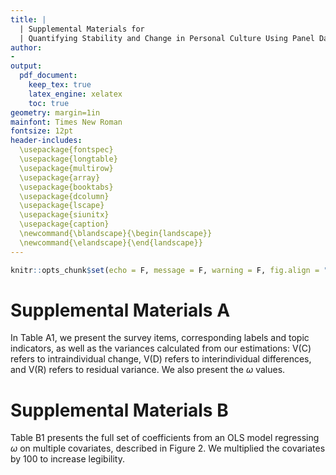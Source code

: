 ```yaml
---
title: |
  | Supplemental Materials for
  | Quantifying Stability and Change in Personal Culture Using Panel Data
author: 
- 
output:
  pdf_document:
    keep_tex: true
    latex_engine: xelatex
    toc: true
geometry: margin=1in 
mainfont: Times New Roman
fontsize: 12pt
header-includes:
  \usepackage{fontspec}
  \usepackage{longtable}
  \usepackage{multirow}
  \usepackage{array}
  \usepackage{booktabs}
  \usepackage{dcolumn}
  \usepackage{lscape}
  \usepackage{siunitx}
  \usepackage{caption}
  \newcommand{\blandscape}{\begin{landscape}}
  \newcommand{\elandscape}{\end{landscape}}
---
```


```r
knitr::opts_chunk$set(echo = F, message = F, warning = F, fig.align = "center")
```

\newpage
\blandscape

# Supplemental Materials A

In Table A1, we present the survey items, corresponding labels and topic indicators, as well as the variances calculated from our estimations: V(C) refers to intraindividual change, V(D) refers to interindividual differences, and V(R) refers to residual variance. We also present the $\omega$ values.

```{=latex}
\begin{scriptsize}
\begin{longtable}{|p{1.75in}|p{0.3in}|p{0.3in}|p{0.3in}|p{0.3in}|p{2.5in}|p{2.5in}}
\caption*{Table A1: The Descriptives of Variables Used}
\\
\toprule
\multicolumn{1}{l}{} & \emph{\textbf{ω}} & \textbf{V(C)} & \textbf{V(D)} & \textbf{V(R)} & \textbf{Label} & \textbf{Topic} \\ 
\midrule
\multicolumn{7}{l}{\textbf{BHPS}} \\ 
\midrule
cohadv & 0.09 & 0.05 & 0.53 & 0.42 & Advantages In Living As Couple & Gender \& Family \\ 
cohdis & 0.00 & 0.00 & 0.57 & 0.43 & Disadvantages In Living As Couple & Gender \& Family \\ 
crwora & 0.06 & 0.04 & 0.60 & 0.37 & Worry About Being Affected By Crime & Social Life, Social Cohesion \& Trust \\ 
crworb & 0.10 & 0.07 & 0.61 & 0.32 & Extent Of Concern About Crime & Social Life, Social Cohesion \& Trust \\ 
dfwld & 0.03 & 0.02 & 0.54 & 0.44 & Different World In Future For Young & Gender \& Family \\ 
lfimpa & 0.13 & 0.08 & 0.59 & 0.32 & Importance Of: Health & Health \& Morale \\ 
lfimpb & 0.19 & 0.16 & 0.67 & 0.16 & Importance Of: Money & Health \& Morale \\ 
lfimpc & 0.10 & 0.09 & 0.79 & 0.13 & Importance Of: Having Children & Health \& Morale \\ 
lfimpd & 0.20 & 0.15 & 0.60 & 0.25 & Importance Of: Having A Good Job & Health \& Morale \\ 
lfimpe & 0.16 & 0.12 & 0.63 & 0.25 & Importance Of: Being Independent & Health \& Morale \\ 
lfimpf & 0.19 & 0.17 & 0.70 & 0.13 & Importance Of: Owning Own Home & Health \& Morale \\ 
lfimpg & 0.14 & 0.11 & 0.69 & 0.19 & Importance Of: Good Partnership & Health \& Morale \\ 
lfimph & 0.20 & 0.16 & 0.66 & 0.17 & Importance Of: Good Friends & Health \& Morale \\ 
opchd1\_1 & 0.02 & 0.01 & 0.48 & 0.51 & Quality Best Prep. Child: Well Liked & Gender \& Family \\ 
opchd1\_2 & 0.02 & 0.01 & 0.61 & 0.38 & Quality Best Prep. Child: Think For Self & Gender \& Family \\ 
opchd1\_3 & 0.14 & 0.09 & 0.53 & 0.38 & Quality Best Prep. Child: Work Hard & Gender \& Family \\ 
opchd1\_4 & 0.00 & 0.00 & 0.54 & 0.46 & Quality Best Prep. Child: Help Others & Gender \& Family \\ 
opchd1\_5 & 0.01 & 0.00 & 0.58 & 0.41 & Quality Best Prep. Child: Obey Parents & Gender \& Family \\ 
opcls1 & 0.16 & 0.11 & 0.55 & 0.34 & Sees Self As Belonging To Social Class & Subjective Ses \\ 
opcls2 & 0.10 & 0.08 & 0.73 & 0.19 & Subjective Social Class Membership & Subjective Ses \\ 
opcls3 & 0.16 & 0.10 & 0.52 & 0.38 & Social Class Affects Opportunities & Subjective Ses \\ 
opeur1 & 0.13 & 0.11 & 0.70 & 0.19 & Opinion: Uk Membership Of Eu & Politics, Government \& Economy \\ 
opeur2 & 0.13 & 0.10 & 0.71 & 0.19 & Uk Benefited From Being In Eu & Politics, Government \& Economy \\ 
opeur3 & 0.05 & 0.03 & 0.65 & 0.32 & Uk Long Term Policy Re. Eu Should Be & Politics, Government \& Economy \\ 
opfama & 0.10 & 0.07 & 0.63 & 0.30 & Pre-School Child Suffers If Mother Works & Gender \& Family \\ 
opfamb & 0.09 & 0.07 & 0.64 & 0.29 & Family Suffers If Mother Works Full-Time & Gender \& Family \\ 
opfamc & 0.14 & 0.07 & 0.46 & 0.47 & Woman And Family Happier If She Works & Gender \& Family \\ 
opfamd & 0.12 & 0.07 & 0.54 & 0.39 & Husband And Wife Should Both Contribute & Gender \& Family \\ 
opfame & 0.12 & 0.07 & 0.53 & 0.40 & Full Time Job Makes Woman Independent & Gender \& Family \\ 
opfamf & 0.07 & 0.05 & 0.68 & 0.27 & Husband Should Earn, Wife Stay At Home & Gender \& Family \\ 
opfamg & 0.12 & 0.07 & 0.52 & 0.42 & Children Need Father As Much As Mother & Gender \& Family \\ 
opfamh & 0.11 & 0.07 & 0.59 & 0.34 & Employers Should Help With Childcare & Gender \& Family \\ 
opfami & 0.07 & 0.05 & 0.66 & 0.29 & Single Parents Are As Good As Couples & Gender \& Family \\ 
opfamj & 0.15 & 0.13 & 0.75 & 0.12 & Cohabiting Is Always Wrong & Gender \& Family \\ 
opfamk & 0.11 & 0.06 & 0.52 & 0.42 & Adult Children Should Care For Parents & Gender \& Family \\ 
opfaml & 0.11 & 0.07 & 0.56 & 0.37 & Divorce Better Than Unhappy Marriage & Gender \& Family \\ 
opfamm & 0.12 & 0.11 & 0.77 & 0.13 & The Man Should Be Head Of Household & Gender \& Family \\ 
opfamn & 0.08 & 0.07 & 0.82 & 0.11 & Bible Gods Word And True & Religion \& Spirituality \\ 
opfamo & 0.07 & 0.06 & 0.76 & 0.19 & Co-Habiting Is Alright & Gender \& Family \\ 
opfamp & 0.11 & 0.08 & 0.64 & 0.28 & Parents Ought Stay Together For Children & Gender \& Family \\ 
opfamq & 0.11 & 0.07 & 0.61 & 0.32 & Marital Status Is Irrelevant To Children & Gender \& Family \\ 
opfamr & 0.05 & 0.04 & 0.76 & 0.19 & Homosexual Relationships Are Wrong & Gender \& Family \\ 
ophla & 0.15 & 0.09 & 0.54 & 0.37 & All Health Care Should Be Free & Politics, Government \& Economy \\ 
ophlb & 0.12 & 0.08 & 0.59 & 0.34 & Compulsory Private Insurance If Can Pay & Politics, Government \& Economy \\ 
ophlc & 0.17 & 0.11 & 0.52 & 0.38 & Unfair That Wealth Buys Medical Priority & Politics, Government \& Economy \\ 
opiss1 & 0.07 & 0.05 & 0.68 & 0.28 & Rising Prices Are A Cause For Concern & Politics, Government \& Economy \\ 
opiss2 & 0.05 & 0.03 & 0.71 & 0.26 & Ozone Layer Is A Cause For Concern & Environment \& Climate \\ 
opiss3 & 0.10 & 0.07 & 0.62 & 0.31 & Unemployment Is A Cause For Concern & Politics, Government \& Economy \\ 
opiss4 & 0.01 & 0.00 & 0.71 & 0.29 & Threat To Nature Is A Cause For Concern & Environment \& Climate \\ 
opiss5 & 0.08 & 0.06 & 0.70 & 0.24 & Moral Standards Are A Cause For Concern & Gender \& Family \\ 
opnata & 0.18 & 0.13 & 0.56 & 0.31 & Britain Has Much To Learn & Politics, Government \& Economy \\ 
opnatb & 0.14 & 0.11 & 0.63 & 0.26 & British Citizenship Best & Politics, Government \& Economy \\ 
opnatc & 0.15 & 0.10 & 0.55 & 0.36 & Some Shameful Things About Britain & Politics, Government \& Economy \\ 
opnatd & 0.24 & 0.17 & 0.52 & 0.32 & People Too Ready To Criticise Britain & Politics, Government \& Economy \\ 
opnate & 0.17 & 0.12 & 0.60 & 0.28 & Britain Should Stay Single State & Politics, Government \& Economy \\ 
opnatf & 0.12 & 0.08 & 0.62 & 0.30 & Co-Operation Better Than Independence & Politics, Government \& Economy \\ 
opngbha & 0.17 & 0.13 & 0.65 & 0.22 & Belong To Neighbourhood & Social Life, Social Cohesion \& Trust \\ 
opngbhb & 0.20 & 0.16 & 0.66 & 0.18 & Local Friends Mean A Lot & Social Life, Social Cohesion \& Trust \\ 
opngbhc & 0.15 & 0.11 & 0.63 & 0.26 & Advice Obtainable Locally & Social Life, Social Cohesion \& Trust \\ 
opngbhd & 0.21 & 0.16 & 0.63 & 0.21 & Can Borrow Things From Neighbours & Social Life, Social Cohesion \& Trust \\ 
opngbhe & 0.20 & 0.15 & 0.59 & 0.26 & Willing To Improve Neighbourhood & Social Life, Social Cohesion \& Trust \\ 
opngbhf & 0.10 & 0.07 & 0.59 & 0.34 & Plan To Stay In Neighbourhood & Social Life, Social Cohesion \& Trust \\ 
opngbhg & 0.18 & 0.14 & 0.66 & 0.20 & Am Similar To Others In Neighbourhood & Social Life, Social Cohesion \& Trust \\ 
opngbhh & 0.19 & 0.15 & 0.65 & 0.20 & Talk Regularly To Neighbours & Social Life, Social Cohesion \& Trust \\ 
oppola & 0.19 & 0.11 & 0.48 & 0.41 & Government Reflects People's Wishes & Politics, Government \& Economy \\ 
oppolb & 0.17 & 0.09 & 0.47 & 0.44 & People Can't Influence Govt. Policy & Politics, Government \& Economy \\ 
oppolc & 0.06 & 0.04 & 0.60 & 0.36 & Should Be Max. Limit On Income & Politics, Government \& Economy \\ 
oppold & 0.18 & 0.10 & 0.47 & 0.43 & Govt. Puts Nation's Interests First & Politics, Government \& Economy \\ 
oprlg3 & 0.08 & 0.06 & 0.76 & 0.17 & Religion Makes Difference To Life & Religion \& Spirituality \\ 
opsoca & 0.13 & 0.08 & 0.54 & 0.38 & Ordinary People Share Nations Wealth & Politics, Government \& Economy \\ 
opsocb & 0.11 & 0.07 & 0.58 & 0.34 & One Law For Rich And One For Poor & Politics, Government \& Economy \\ 
opsocc & 0.09 & 0.06 & 0.58 & 0.36 & Private Enterprise Solves Economic Probs & Politics, Government \& Economy \\ 
opsocd & 0.12 & 0.07 & 0.53 & 0.40 & Public Services Ought To Be State Owned & Politics, Government \& Economy \\ 
opsoce & 0.10 & 0.07 & 0.64 & 0.29 & Govt. Has Obligation To Provide Jobs & Politics, Government \& Economy \\ 
opsocf & 0.09 & 0.06 & 0.65 & 0.28 & Strong Trade Unions Protect Employees & Politics, Government \& Economy \\ 
trust & 0.12 & 0.08 & 0.61 & 0.31 & Trustworthiness Of Others & Social Life, Social Cohesion \& Trust \\ 
vote1 & 0.10 & 0.06 & 0.54 & 0.40 & Supports A Particular Political Party & Politics, Government \& Economy \\ 
vote2 & 0.14 & 0.07 & 0.44 & 0.50 & Closer To One Political Party Than Other & Politics, Government \& Economy \\ 
vote4\_1 & 0.05 & 0.04 & 0.88 & 0.08 & Party Affinity: Conservative & Politics, Government \& Economy \\ 
vote4\_2 & 0.05 & 0.04 & 0.85 & 0.11 & Party Affinity: Labour & Politics, Government \& Economy \\ 
vote4\_3 & 0.08 & 0.07 & 0.72 & 0.21 & Party Affinity: Liberal Democrat/Lib/Sdp & Politics, Government \& Economy \\ 
vote5 & 0.10 & 0.06 & 0.54 & 0.41 & Strength Of Support For Stated Party & Politics, Government \& Economy \\ 
vote6 & 0.06 & 0.04 & 0.70 & 0.25 & Level Of Interest In Politics & Politics, Government \& Economy \\ 
\midrule
\multicolumn{7}{l}{\textbf{GSS}} \\ 
\midrule
abany & 0.03 & 0.02 & 0.76 & 0.22 & Abortion: Any Reason & Gender \& Family \\ 
abdefect & 0.10 & 0.08 & 0.75 & 0.17 & Abortion: Birth Defect & Gender \& Family \\ 
abhlth & 0.14 & 0.12 & 0.72 & 0.16 & Abortion: Mother's Health & Gender \& Family \\ 
abnomore & 0.10 & 0.08 & 0.76 & 0.16 & Abortion: Birth Control & Gender \& Family \\ 
abpoor & 0.09 & 0.08 & 0.77 & 0.15 & Abortion: Too Poor & Gender \& Family \\ 
abrape & 0.12 & 0.11 & 0.77 & 0.13 & Abortion: Rape & Gender \& Family \\ 
abscale6 & 0.08 & 0.07 & 0.84 & 0.09 & Abortion Scale (6 Items) & Gender \& Family \\ 
abscale7 & 0.07 & 0.06 & 0.84 & 0.10 & Abortion Scale (7 Items) & Gender \& Family \\ 
absingle & 0.05 & 0.04 & 0.77 & 0.19 & Abortion: Unmarried & Gender \& Family \\ 
affrmact & 0.12 & 0.09 & 0.68 & 0.22 & Hiring Preferences & National Identity, Ethnicity \& Immigration \\ 
aged & 0.01 & 0.00 & 0.60 & 0.40 & Seniors Should Live With Family & Gender \& Family \\ 
athscale & 0.00 & 0.00 & 0.74 & 0.26 & Athiest: Scale & Politics, Government \& Economy \\ 
attend & 0.08 & 0.08 & 0.85 & 0.07 & Attend Religious Services & Religion \& Spirituality \\ 
bible & 0.10 & 0.09 & 0.80 & 0.12 & View Of Bible & Religion \& Spirituality \\ 
cappun & 0.12 & 0.11 & 0.76 & 0.13 & Death Penalty & Politics, Government \& Economy \\ 
chldidel & 0.15 & 0.12 & 0.71 & 0.17 & Ideal \# Of Children & Gender \& Family \\ 
class & 0.09 & 0.07 & 0.73 & 0.20 & Social Class & Subjective Ses \\ 
closeblk & 0.11 & 0.09 & 0.71 & 0.20 & Feel Close To Blacks & National Identity, Ethnicity \& Immigration \\ 
closewht & 0.04 & 0.03 & 0.61 & 0.36 & Feel Close To Whites & National Identity, Ethnicity \& Immigration \\ 
colath & 0.00 & 0.00 & 0.64 & 0.36 & Athiest: Teach At College & Politics, Government \& Economy \\ 
colcom & 0.09 & 0.06 & 0.63 & 0.31 & Red: Teach At College & Politics, Government \& Economy \\ 
colhomo & 0.00 & 0.00 & 0.67 & 0.32 & Gay: Teach At College & Politics, Government \& Economy \\ 
colmil & 0.03 & 0.02 & 0.61 & 0.37 & Militarist: Teach At College & Politics, Government \& Economy \\ 
colmslm & 0.00 & 0.00 & 0.70 & 0.30 & Islamist: Teach At College & Politics, Government \& Economy \\ 
colrac & 0.00 & 0.00 & 0.60 & 0.40 & Racist: Teach At College & Politics, Government \& Economy \\ 
comscale & 0.03 & 0.02 & 0.76 & 0.22 & Red: Scale & Politics, Government \& Economy \\ 
conarmy & 0.12 & 0.08 & 0.63 & 0.29 & Military & Social Life, Social Cohesion \& Trust \\ 
conbus & 0.11 & 0.07 & 0.60 & 0.33 & Major Companies & Social Life, Social Cohesion \& Trust \\ 
conclerg & 0.05 & 0.03 & 0.66 & 0.31 & Organized Religion & Social Life, Social Cohesion \& Trust \\ 
coneduc & 0.02 & 0.01 & 0.60 & 0.38 & Education & Social Life, Social Cohesion \& Trust \\ 
confed & 0.24 & 0.17 & 0.56 & 0.27 & Executive Branch & Social Life, Social Cohesion \& Trust \\ 
confinan & 0.10 & 0.06 & 0.56 & 0.38 & Banks \& Finance & Social Life, Social Cohesion \& Trust \\ 
conjudge & 0.09 & 0.06 & 0.63 & 0.31 & Supreme Court & Social Life, Social Cohesion \& Trust \\ 
conlabor & 0.14 & 0.10 & 0.62 & 0.28 & Organized Labor & Social Life, Social Cohesion \& Trust \\ 
conlegis & 0.02 & 0.01 & 0.61 & 0.37 & Congress & Social Life, Social Cohesion \& Trust \\ 
conmedia & 0.17 & 0.13 & 0.66 & 0.21 & Tv \& Press & Social Life, Social Cohesion \& Trust \\ 
conmedic & 0.13 & 0.09 & 0.59 & 0.32 & Medicine & Social Life, Social Cohesion \& Trust \\ 
conpress & 0.16 & 0.12 & 0.62 & 0.26 & Press & Social Life, Social Cohesion \& Trust \\ 
consci & 0.04 & 0.02 & 0.61 & 0.36 & Scientific Community & Social Life, Social Cohesion \& Trust \\ 
contv & 0.18 & 0.13 & 0.59 & 0.27 & Television & Social Life, Social Cohesion \& Trust \\ 
courts & 0.06 & 0.04 & 0.65 & 0.32 & Courts Deal With Criminals & Politics, Government \& Economy \\ 
discaff & 0.00 & 0.00 & 0.56 & 0.44 & Affirm. Action Hurt Whites & National Identity, Ethnicity \& Immigration \\ 
discaffm & 0.09 & 0.06 & 0.55 & 0.40 & Affirm. Action Hurt Men & Gender \& Family \\ 
discaffw & 0.03 & 0.02 & 0.56 & 0.42 & Affirm. Action Hurt Women & Gender \& Family \\ 
divlaw & 0.00 & 0.00 & 0.71 & 0.29 & Divorce Laws Too Lenient & Politics, Government \& Economy \\ 
eqwlth & 0.05 & 0.04 & 0.68 & 0.28 & Government Reduce Inequality & Politics, Government \& Economy \\ 
fair & 0.04 & 0.03 & 0.68 & 0.30 & People Try To Be Fair & Social Life, Social Cohesion \& Trust \\ 
fear & 0.06 & 0.04 & 0.66 & 0.30 & Afraid To Walk At Night & Politics, Government \& Economy \\ 
fechld & 0.13 & 0.10 & 0.65 & 0.25 & Working Moms Warm & Gender \& Family \\ 
fefam & 0.02 & 0.01 & 0.69 & 0.30 & Better For Man To Work & Gender \& Family \\ 
fehire & 0.00 & 0.00 & 0.62 & 0.38 & Hire \& Promote Women & Gender \& Family \\ 
fejobaff & 0.16 & 0.13 & 0.69 & 0.18 & Preferences For Hiring Women & Gender \& Family \\ 
fepol & 0.00 & 0.00 & 0.64 & 0.36 & Men Better For Politics & Gender \& Family \\ 
fepresch & 0.02 & 0.01 & 0.66 & 0.33 & Pre-Ks Suffer If Mom Works & Gender \& Family \\ 
finalter & 0.20 & 0.14 & 0.54 & 0.32 & Finances Better Or Worse & Subjective Ses \\ 
finrela & 0.10 & 0.08 & 0.70 & 0.22 & Relative Income & Subjective Ses \\ 
fund & 0.08 & 0.07 & 0.84 & 0.09 & Fundamentalist & Religion \& Spirituality \\ 
genderscale & 0.03 & 0.02 & 0.76 & 0.22 & Scale Of Gender Role Attitudes & Gender \& Family \\ 
getahead & 0.19 & 0.13 & 0.56 & 0.31 & Work To Get Ahead & Subjective Ses \\ 
god & 0.05 & 0.04 & 0.82 & 0.14 & Belief About God & Religion \& Spirituality \\ 
goodlife & 0.05 & 0.03 & 0.60 & 0.37 & Finances Will Improve & Subjective Ses \\ 
grass & 0.03 & 0.03 & 0.78 & 0.20 & Legalize Marijuana & Politics, Government \& Economy \\ 
gunlaw & 0.00 & 0.00 & 0.63 & 0.37 & Require Gun Permits & Politics, Government \& Economy \\ 
hapmar & 0.08 & 0.06 & 0.70 & 0.24 & Happiness: Marriage & Health \& Morale \\ 
happy & 0.19 & 0.15 & 0.62 & 0.23 & Happiness: General & Health \& Morale \\ 
health & 0.10 & 0.08 & 0.75 & 0.17 & Health: Self-Rated & Health \& Morale \\ 
helpblk & 0.04 & 0.03 & 0.70 & 0.27 & Government Help Blacks & Politics, Government \& Economy \\ 
helpful & 0.01 & 0.01 & 0.65 & 0.34 & People Try To Be Helpful & Social Life, Social Cohesion \& Trust \\ 
helpnot & 0.00 & 0.00 & 0.62 & 0.37 & Government Do More Or Less & Politics, Government \& Economy \\ 
helpoth & 0.10 & 0.07 & 0.59 & 0.34 & Child Should Help Others & Gender \& Family \\ 
helppoor & 0.01 & 0.01 & 0.65 & 0.35 & Government Help Poor & Politics, Government \& Economy \\ 
helpsick & 0.02 & 0.01 & 0.66 & 0.33 & Government Pay Medical & Politics, Government \& Economy \\ 
homoscale & 0.00 & 0.00 & 0.74 & 0.26 & Gay: Scale & Politics, Government \& Economy \\ 
homosex & 0.04 & 0.04 & 0.83 & 0.13 & Morality: Same-Sex Sex & Gender \& Family \\ 
intlblks & 0.23 & 0.14 & 0.48 & 0.37 & Blacks Intelligent Or Not & National Identity, Ethnicity \& Immigration \\ 
intlwhts & 0.01 & 0.01 & 0.49 & 0.50 & Whites Intelligent Or Not & National Identity, Ethnicity \& Immigration \\ 
jobfind & 0.16 & 0.12 & 0.65 & 0.23 & Find A Good Job & Subjective Ses \\ 
joblose & 0.01 & 0.00 & 0.56 & 0.44 & Likely To Lose Job & Subjective Ses \\ 
kidssol & 0.04 & 0.03 & 0.69 & 0.28 & Mobility Next Generation & Subjective Ses \\ 
letdie1 & 0.14 & 0.12 & 0.72 & 0.17 & Let Die: Incurable & Health \& Morale \\ 
letin1a & 0.02 & 0.01 & 0.70 & 0.29 & How Many Immigrants? & National Identity, Ethnicity \& Immigration \\ 
libath & 0.00 & 0.00 & 0.61 & 0.39 & Athiest: Library Book & Politics, Government \& Economy \\ 
libcom & 0.05 & 0.04 & 0.65 & 0.31 & Red: Library Book & Politics, Government \& Economy \\ 
libhomo & 0.00 & 0.00 & 0.65 & 0.35 & Gay: Library Book & Politics, Government \& Economy \\ 
libmil & 0.02 & 0.01 & 0.60 & 0.38 & Militarist: Library Book & Politics, Government \& Economy \\ 
libmslm & 0.00 & 0.00 & 0.68 & 0.32 & Islamist: Library Book & Politics, Government \& Economy \\ 
librac & 0.00 & 0.00 & 0.59 & 0.40 & Racist: Library Book & Politics, Government \& Economy \\ 
life & 0.04 & 0.03 & 0.67 & 0.30 & Life: Exciting Or Dull & Health \& Morale \\ 
liveblks & 0.20 & 0.14 & 0.58 & 0.27 & Neighborhood Half Black & National Identity, Ethnicity \& Immigration \\ 
livewhts & 0.13 & 0.07 & 0.49 & 0.44 & Neighborhood Half White & National Identity, Ethnicity \& Immigration \\ 
marblk & 0.06 & 0.04 & 0.69 & 0.27 & Relative Marry Black & National Identity, Ethnicity \& Immigration \\ 
marhomo & 0.05 & 0.04 & 0.82 & 0.14 & Gay Marriage & Gender \& Family \\ 
marwht & 0.00 & 0.00 & 0.55 & 0.45 & Relative Marry White & National Identity, Ethnicity \& Immigration \\ 
meovrwrk & 0.03 & 0.02 & 0.58 & 0.40 & Men Hurt Family When Overwork & Gender \& Family \\ 
milscale & 0.03 & 0.02 & 0.69 & 0.29 & Militarist: Scale & Politics, Government \& Economy \\ 
misanthropy & 0.07 & 0.06 & 0.77 & 0.17 & Misanthropy Scale & Social Life, Social Cohesion \& Trust \\ 
mslmscale & 0.00 & 0.00 & 0.77 & 0.23 & Islamist: Scale & Politics, Government \& Economy \\ 
nataid & 0.07 & 0.05 & 0.65 & 0.30 & Foreign Aid & Politics, Government \& Economy \\ 
natarms & 0.08 & 0.06 & 0.67 & 0.28 & Defense & Politics, Government \& Economy \\ 
natchld & 0.05 & 0.04 & 0.63 & 0.34 & Child Care & Politics, Government \& Economy \\ 
natcity & 0.05 & 0.03 & 0.63 & 0.34 & Problems Of Cities & Politics, Government \& Economy \\ 
natcrime & 0.12 & 0.08 & 0.62 & 0.29 & Fighting Crime & Politics, Government \& Economy \\ 
natdrug & 0.12 & 0.08 & 0.60 & 0.32 & Dealing With Drugs & Politics, Government \& Economy \\ 
nateduc & 0.16 & 0.13 & 0.66 & 0.21 & Education & Politics, Government \& Economy \\ 
natenvir & 0.01 & 0.01 & 0.67 & 0.32 & Protect Environment & Politics, Government \& Economy \\ 
natfare & 0.08 & 0.06 & 0.75 & 0.19 & Welfare & Politics, Government \& Economy \\ 
natheal & 0.02 & 0.01 & 0.57 & 0.41 & Improving Health & Politics, Government \& Economy \\ 
natmass & 0.05 & 0.03 & 0.62 & 0.35 & Mass Transit & Politics, Government \& Economy \\ 
natpark & 0.19 & 0.14 & 0.58 & 0.28 & Parks \& Recreation & Politics, Government \& Economy \\ 
natrace & 0.13 & 0.11 & 0.72 & 0.18 & Improve Life For Blacks & Politics, Government \& Economy \\ 
natroad & 0.01 & 0.01 & 0.61 & 0.39 & Highways \& Bridges & Politics, Government \& Economy \\ 
natsci & 0.12 & 0.08 & 0.60 & 0.32 & Scientific Research & Politics, Government \& Economy \\ 
natsoc & 0.01 & 0.00 & 0.63 & 0.36 & Social Security & Politics, Government \& Economy \\ 
natspac & 0.10 & 0.07 & 0.70 & 0.23 & Space Exploration & Politics, Government \& Economy \\ 
neverrelact & 0.12 & 0.09 & 0.65 & 0.27 & Never Active In Religion & Religion \& Spirituality \\ 
news & 0.08 & 0.06 & 0.77 & 0.16 & Read Newspaper & Social Life, Social Cohesion \& Trust \\ 
obey & 0.08 & 0.07 & 0.72 & 0.22 & Child Should Obey & Gender \& Family \\ 
owngun & 0.08 & 0.08 & 0.86 & 0.06 & Gun Owner & Politics, Government \& Economy \\ 
parsol & 0.01 & 0.01 & 0.71 & 0.28 & Mobility & Subjective Ses \\ 
partyid & 0.07 & 0.06 & 0.88 & 0.05 & Political Party & Politics, Government \& Economy \\ 
pillok & 0.10 & 0.07 & 0.70 & 0.23 & Birth Control 14-16 Year Olds & Gender \& Family \\ 
polabuse & 0.00 & 0.00 & 0.50 & 0.50 & Police Hit Person Cursing & Politics, Government \& Economy \\ 
polattak & 0.00 & 0.00 & 0.54 & 0.46 & Police Hit Person Punching & Politics, Government \& Economy \\ 
polescap & 0.16 & 0.11 & 0.59 & 0.30 & Police Hit Person Fleeing & Politics, Government \& Economy \\ 
polhitok & 0.00 & 0.00 & 0.71 & 0.29 & Police Can Hit Citizens & Politics, Government \& Economy \\ 
polmurdr & 0.00 & 0.00 & 0.53 & 0.47 & Police Hit Murder Suspect & Politics, Government \& Economy \\ 
polviews & 0.08 & 0.07 & 0.75 & 0.18 & Political Views & Politics, Government \& Economy \\ 
polviolent & 0.01 & 0.01 & 0.62 & 0.38 & Police Hit: Scale & Politics, Government \& Economy \\ 
popespks & 0.15 & 0.12 & 0.70 & 0.19 & Pope Infallible & Religion \& Spirituality \\ 
popular & 0.23 & 0.17 & 0.55 & 0.28 & Child Should Be Popular & Gender \& Family \\ 
pornlaw & 0.04 & 0.02 & 0.66 & 0.32 & Restrict Pornography & Gender \& Family \\ 
postlife & 0.09 & 0.07 & 0.78 & 0.15 & Life After Death & Religion \& Spirituality \\ 
pray & 0.08 & 0.07 & 0.86 & 0.07 & Pray & Religion \& Spirituality \\ 
prayer & 0.13 & 0.10 & 0.68 & 0.22 & Bible Prayer In Schools & Politics, Government \& Economy \\ 
premarsx & 0.07 & 0.06 & 0.79 & 0.15 & Morality: Premarital Sex & Gender \& Family \\ 
racdif1 & 0.09 & 0.07 & 0.65 & 0.28 & Racial Diff.: Discrimination & National Identity, Ethnicity \& Immigration \\ 
racdif2 & 0.00 & 0.00 & 0.57 & 0.43 & Racial Diff.: Inborn & National Identity, Ethnicity \& Immigration \\ 
racdif3 & 0.08 & 0.05 & 0.64 & 0.30 & Racial Diff.: Lack Education & National Identity, Ethnicity \& Immigration \\ 
racdif4 & 0.06 & 0.04 & 0.64 & 0.32 & Racial Diff.: Lack Will & National Identity, Ethnicity \& Immigration \\ 
racopen & 0.13 & 0.09 & 0.61 & 0.30 & Open Housing Law & National Identity, Ethnicity \& Immigration \\ 
racscale & 0.01 & 0.01 & 0.69 & 0.31 & Racist: Scale & Politics, Government \& Economy \\ 
reborn & 0.07 & 0.06 & 0.81 & 0.13 & Born Again & Religion \& Spirituality \\ 
relactiv & 0.13 & 0.11 & 0.76 & 0.13 & Do Religious Activities & Religion \& Spirituality \\ 
relexp & 0.14 & 0.12 & 0.76 & 0.12 & Had Religious Experience & Religion \& Spirituality \\ 
relexper & 0.03 & 0.02 & 0.74 & 0.24 & Religious Turning Point & Religion \& Spirituality \\ 
reliten & 0.10 & 0.09 & 0.80 & 0.11 & Strength Of Affiliation & Religion \& Spirituality \\ 
relpersn & 0.06 & 0.05 & 0.81 & 0.14 & Religious Person & Religion \& Spirituality \\ 
richwork & 0.11 & 0.08 & 0.66 & 0.26 & Would Work If Rich & Health \& Morale \\ 
satfin & 0.17 & 0.14 & 0.68 & 0.18 & Satisfied With Finances & Health \& Morale \\ 
satjob & 0.20 & 0.15 & 0.60 & 0.25 & Satisfied With Work & Health \& Morale \\ 
selfhunt & 0.02 & 0.02 & 0.80 & 0.18 & Hunter: Self & Politics, Government \& Economy \\ 
sexeduc & 0.00 & 0.00 & 0.69 & 0.31 & Sex-Ed. In Public Schools & Gender \& Family \\ 
socbar & 0.11 & 0.10 & 0.80 & 0.10 & Meet Friends At Bar & Social Life, Social Cohesion \& Trust \\ 
socfrend & 0.09 & 0.06 & 0.65 & 0.28 & Meet Friends & Social Life, Social Cohesion \& Trust \\ 
socialscale & 0.09 & 0.07 & 0.74 & 0.18 & Social Life Scale & Social Life, Social Cohesion \& Trust \\ 
socommun & 0.16 & 0.12 & 0.64 & 0.25 & Meet Neighbors & Social Life, Social Cohesion \& Trust \\ 
socrel & 0.13 & 0.10 & 0.67 & 0.23 & Meet Relatives & Social Life, Social Cohesion \& Trust \\ 
spanking & 0.07 & 0.06 & 0.73 & 0.21 & Spank Children & Gender \& Family \\ 
spkath & 0.03 & 0.02 & 0.66 & 0.32 & Athiest: Make Speech & Politics, Government \& Economy \\ 
spkcom & 0.01 & 0.01 & 0.71 & 0.28 & Red: Make Speech & Politics, Government \& Economy \\ 
spkhomo & 0.07 & 0.05 & 0.65 & 0.30 & Gay: Make Speech & Politics, Government \& Economy \\ 
spkmil & 0.00 & 0.00 & 0.63 & 0.36 & Militarist: Make Speech & Politics, Government \& Economy \\ 
spkmslm & 0.02 & 0.01 & 0.73 & 0.26 & Islamist: Make Speech & Politics, Government \& Economy \\ 
spkrac & 0.06 & 0.04 & 0.63 & 0.33 & Racist: Make Speech & Politics, Government \& Economy \\ 
sprtprsn & 0.10 & 0.09 & 0.78 & 0.13 & Spiritual Person & Religion \& Spirituality \\ 
suicide1 & 0.01 & 0.00 & 0.73 & 0.27 & Suicide: Incurable & Health \& Morale \\ 
suicide2 & 0.08 & 0.06 & 0.65 & 0.29 & Suicide: Bankruptcy & Health \& Morale \\ 
suicide3 & 0.03 & 0.02 & 0.66 & 0.32 & Suicide: Dishonor & Health \& Morale \\ 
suicide4 & 0.08 & 0.06 & 0.68 & 0.26 & Suicide: Tired Of Living & Health \& Morale \\ 
suicidescale & 0.03 & 0.03 & 0.75 & 0.23 & Suicide Scale & Health \& Morale \\ 
teensex & 0.11 & 0.08 & 0.66 & 0.26 & Morality: Sex 14-16 Year Olds & Gender \& Family \\ 
thnkself & 0.10 & 0.07 & 0.65 & 0.27 & Child Should Think For Self & Gender \& Family \\ 
trust & 0.00 & 0.00 & 0.72 & 0.28 & People Can Be Trusted & Social Life, Social Cohesion \& Trust \\ 
tvhours & 0.15 & 0.13 & 0.75 & 0.13 & Watch Television & Social Life, Social Cohesion \& Trust \\ 
uswary & 0.04 & 0.03 & 0.67 & 0.30 & Us At War Next 10 Years & Politics, Government \& Economy \\ 
wlthblks & 0.02 & 0.01 & 0.52 & 0.47 & Blacks Rich Or Poor & National Identity, Ethnicity \& Immigration \\ 
wlthwhts & 0.23 & 0.16 & 0.53 & 0.30 & Whites Rich Or Poor & National Identity, Ethnicity \& Immigration \\ 
workblks & 0.00 & 0.00 & 0.56 & 0.44 & Blacks Work Hard & National Identity, Ethnicity \& Immigration \\ 
workhard & 0.01 & 0.00 & 0.57 & 0.42 & Child Should Work Hard & Gender \& Family \\ 
workwhts & 0.23 & 0.16 & 0.55 & 0.29 & Whites Work Hard & National Identity, Ethnicity \& Immigration \\ 
wrkwayup & 0.12 & 0.09 & 0.69 & 0.21 & No Racial Favors & National Identity, Ethnicity \& Immigration \\ 
xmarsex & 0.18 & 0.14 & 0.64 & 0.22 & Morality: Extramarital Affair & Gender \& Family \\ 
xmovie & 0.07 & 0.06 & 0.71 & 0.23 & Watch X-Rated Movie & Social Life, Social Cohesion \& Trust \\ 
\midrule
\multicolumn{7}{l}{\textbf{HILDA}} \\ 
\midrule
atwkadc & 0.13 & 0.09 & 0.58 & 0.33 & Fine For Child Under 3 To Be In All-Day Care & Gender \& Family \\ 
atwkbmw & 0.07 & 0.05 & 0.69 & 0.25 & Better If Man Earns Money, Woman Cares For Children & Gender \& Family \\ 
atwkcdw & 0.13 & 0.09 & 0.58 & 0.33 & As Well For Child If Mother Earns Money, Father Cares For Children & Gender \& Family \\ 
atwkcs & 0.12 & 0.08 & 0.59 & 0.33 & Children Suffer Bc Father Works Too Much & Gender \& Family \\ 
atwkdcm & 0.14 & 0.10 & 0.64 & 0.25 & Better For Child To Stay With Mother In Case Of Divorce & Gender \& Family \\ 
atwkfhi & 0.17 & 0.11 & 0.55 & 0.33 & Father Should Be As Involved As Mother & Gender \& Family \\ 
atwkmmf & 0.08 & 0.05 & 0.61 & 0.34 & Bad For Relationship If Woman Earns More & Gender \& Family \\ 
atwkmpl & 0.02 & 0.01 & 0.66 & 0.33 & Men Make Better Political Leaders & Gender \& Family \\ 
atwkmrl & 0.11 & 0.08 & 0.59 & 0.34 & Most Important Role For Men To Be Father & Gender \& Family \\ 
atwkmsw & 0.08 & 0.05 & 0.62 & 0.33 & Mothers Who Don't Need Money Shouldn't Work & Gender \& Family \\ 
atwkpsc & 0.08 & 0.06 & 0.63 & 0.32 & Pre-School Child Suffers If Mother Works Ft & Gender \& Family \\ 
atwkseh & 0.16 & 0.10 & 0.53 & 0.37 & If Both Partners Work They Should Share Domestic Tasks & Gender \& Family \\ 
atwkwfr & 0.12 & 0.07 & 0.52 & 0.41 & Working Father Can Have As Good Relationship To Child & Gender \& Family \\ 
atwkwfs & 0.15 & 0.09 & 0.52 & 0.39 & Working Fathers Care More About Success Than Needs Of Children & Gender \& Family \\ 
atwkwmr & 0.11 & 0.07 & 0.58 & 0.36 & Working Mother Can Have As Good Relationship To Child & Gender \& Family \\ 
atwkwms & 0.15 & 0.10 & 0.56 & 0.34 & Working Mothers Care More About Success Than Needs Of Children & Gender \& Family \\ 
atwkwrl & 0.10 & 0.07 & 0.60 & 0.33 & Most Important Role For Women To Be Mother & Gender \& Family \\ 
lskeep & 0.07 & 0.04 & 0.55 & 0.41 & Most People You Meet Keep Their Word & Social Life, Social Cohesion \& Trust \\ 
lssop & 0.13 & 0.08 & 0.58 & 0.34 & Most People You Meet Succeed By Stepping On Others & Social Life, Social Cohesion \& Trust \\ 
mcchmf & 0.12 & 0.09 & 0.66 & 0.25 & Children Happier With Both Father And Mother & Gender \& Family \\ 
mcdef & 0.06 & 0.05 & 0.80 & 0.15 & Cohabitation Alright Even Without Marriage Intention & Gender \& Family \\ 
mcdiv & 0.08 & 0.05 & 0.62 & 0.32 & Divorce Alright Even With Children & Gender \& Family \\ 
mchscr & 0.09 & 0.07 & 0.76 & 0.16 & Same Rights For Homosexual Couples & Gender \& Family \\ 
mcindpc & 0.15 & 0.11 & 0.63 & 0.26 & Child Should Start Living Independently By 18-20 & Gender \& Family \\ 
mcmhc & 0.18 & 0.14 & 0.66 & 0.20 & A Man Has To Have Children In Order To Be Fulfilled & Gender \& Family \\ 
mcmoi & 0.13 & 0.09 & 0.64 & 0.27 & Marriage Is Outdated & Gender \& Family \\ 
mcnodiv & 0.08 & 0.07 & 0.70 & 0.23 & Marriage Should Never Be Ended & Gender \& Family \\ 
mcsingp & 0.07 & 0.05 & 0.69 & 0.26 & Alright For Woman To Have Children As Single Parent & Gender \& Family \\ 
mcwhc & 0.16 & 0.12 & 0.67 & 0.21 & A Woman Has To Have Children In Order To Be Fulfilled & Gender \& Family \\ 
relimp & 0.05 & 0.05 & 0.87 & 0.08 & Importance Of Religion & Religion \& Spirituality \\ 
\midrule
\multicolumn{7}{l}{\textbf{PSID}} \\ 
\midrule
cds\_bothparentscare & 0.06 & 0.04 & 0.55 & 0.42 & Dad Should Be As Involved As Mom & Gender \& Family \\ 
cds\_daddevelopment & 0.08 & 0.05 & 0.53 & 0.42 & Dad Large Role In Child Development & Gender \& Family \\ 
cds\_dadoldkidbetter & 0.15 & 0.11 & 0.59 & 0.30 & Dad Able To Enjoy Older Children More & Gender \& Family \\ 
cds\_dadtooinvolved & 0.19 & 0.13 & 0.55 & 0.31 & Dad Too Involved If Keeps From Better Job & Gender \& Family \\ 
cds\_daycareok & 0.16 & 0.12 & 0.63 & 0.25 & Ok To Have Child Under 3 In All-Day Care & Gender \& Family \\ 
cds\_fatherhoodfulfill & 0.00 & 0.00 & 0.57 & 0.43 & Dadhood Most Fulfilling Experience & Gender \& Family \\ 
cds\_fatherinteractchild & 0.01 & 0.00 & 0.56 & 0.44 & Dads Should Interact With Child & Gender \& Family \\ 
cds\_firstyears & 0.01 & 0.00 & 0.59 & 0.40 & First 4 Years Most Import. In Child's Develop. & Gender \& Family \\ 
cds\_girlboyequal & 0.05 & 0.03 & 0.59 & 0.38 & Encourage As Much Independence In Daughters And Sons & Gender \& Family \\ 
cds\_husbandcareerimport & 0.13 & 0.09 & 0.61 & 0.30 & Better Wife Helps Husband Career & Gender \& Family \\ 
cds\_mostimportantchild\_1 & 0.10 & 0.06 & 0.55 & 0.39 & Importance For Child: Obey & Gender \& Family \\ 
cds\_mostimportantchild\_3 & 0.00 & 0.00 & 0.57 & 0.43 & Importance For Child: Think For Herself & Gender \& Family \\ 
cds\_motherfatherequal & 0.19 & 0.13 & 0.56 & 0.31 & Dad And Mom Equally Good Meeting Kid's Needs & Gender \& Family \\ 
cds\_motherhoodfulfill & 0.00 & 0.00 & 0.59 & 0.41 & Momhood Most Fulfilling Experience & Gender \& Family \\ 
cds\_mothernotft & 0.12 & 0.10 & 0.67 & 0.24 & Mom With Child Under 5 Shouldn't Work Full-Time & Gender \& Family \\ 
cds\_preschoolsuffer & 0.13 & 0.09 & 0.65 & 0.26 & Preschool Child Suffers If Mom Employed & Gender \& Family \\ 
cds\_sharehousehold & 0.00 & 0.00 & 0.48 & 0.52 & Husband And Wife In Both Ft Should Share Household & Gender \& Family \\ 
cds\_traditionalbest & 0.10 & 0.07 & 0.66 & 0.27 & Better If Man Earns Living & Gender \& Family \\ 
cds\_workingmotherssame & 0.05 & 0.03 & 0.55 & 0.42 & Working Mom As Warm As Nonworking Mom & Gender \& Family \\ 
gettingbetter & 0.18 & 0.11 & 0.50 & 0.38 & Life Getting Better & Health \& Morale \\ 
lifesatis & 0.17 & 0.11 & 0.53 & 0.35 & Life Satisfaction & Health \& Morale \\ 
likejobormoney & 0.17 & 0.09 & 0.46 & 0.44 & Satisfaction About Income Important In Job & Occupation \& Education \\ 
opinionimport & 0.17 & 0.12 & 0.56 & 0.32 & How Much Does It Matter What Other People Think About You? & Social Life, Social Cohesion \& Trust \\ 
satisfiedself & 0.22 & 0.14 & 0.50 & 0.36 & Are You More Often Satisfied Or Dissatisfied With Yourself? & Health \& Morale \\ 
savingspending & 0.20 & 0.12 & 0.49 & 0.38 & Spend Or Save Money & Health \& Morale \\ 
tas\_belongcommunity & 0.14 & 0.09 & 0.56 & 0.36 & Freq. Of Feeling Belonging To Communty & Social Life, Social Cohesion \& Trust \\ 
tas\_contributesociety & 0.14 & 0.09 & 0.53 & 0.38 & Freq. Of Feeling Contrib To Society & Social Life, Social Cohesion \& Trust \\ 
tas\_divorcehurts & 0.10 & 0.05 & 0.49 & 0.45 & Divorce Hurts Kids & Gender \& Family \\ 
tas\_divorcesuccess & 0.15 & 0.08 & 0.47 & 0.45 & Child From Divorced Family Can Be Successful & Gender \& Family \\ 
tas\_fathertimeoff & 0.20 & 0.13 & 0.52 & 0.36 & Dads Should Take Time With Young Child & Gender \& Family \\ 
tas\_importrel & 0.10 & 0.08 & 0.73 & 0.19 & Importance Of Religion & Religion \& Spirituality \\ 
tas\_importspirit & 0.13 & 0.10 & 0.67 & 0.24 & Importance Of Spirituality & Religion \& Spirituality \\ 
tas\_lifesatisfact & 0.19 & 0.14 & 0.61 & 0.25 & How Satisfied With Life As A Whole & Health \& Morale \\ 
tas\_mothersnodemanding & 0.17 & 0.11 & 0.55 & 0.34 & Moms Should Have Demandng Job & Gender \& Family \\ 
tas\_peoplearegood & 0.15 & 0.10 & 0.54 & 0.36 & Freq. Of Feeling People Basically Good & Social Life, Social Cohesion \& Trust \\ 
tas\_religpref0509\_2 & 0.04 & 0.03 & 0.76 & 0.21 & Religion: Protestant [2005-09] & Religion \& Spirituality \\ 
tas\_religpref0509\_3 & 0.07 & 0.06 & 0.89 & 0.05 & Religion: Catholic [2005-09] & Religion \& Spirituality \\ 
tas\_religpref1115\_2 & 0.11 & 0.10 & 0.83 & 0.07 & Religion: Protestant [2011-15] & Religion \& Spirituality \\ 
tas\_religpref1115\_3 & 0.03 & 0.02 & 0.87 & 0.11 & Religion: Catholic [2011-15] & Religion \& Spirituality \\ 
tas\_singleparentsok & 0.15 & 0.09 & 0.50 & 0.41 & Child From Single-Parent Family Can Do As Well & Gender \& Family \\ 
tas\_singleparentsuffer & 0.14 & 0.10 & 0.60 & 0.30 & Single Parent Hurts Kids & Gender \& Family \\ 
tas\_singlewomenkids & 0.12 & 0.07 & 0.51 & 0.42 & Single Women Should Have Kids & Gender \& Family \\ 
tas\_societybetter & 0.17 & 0.11 & 0.52 & 0.37 & Freq. Of Feeling Society Gettng Better & Social Life, Social Cohesion \& Trust \\ 
tas\_societymakessense & 0.14 & 0.09 & 0.53 & 0.38 & Feeling Way Society Works Makes Sense & Social Life, Social Cohesion \& Trust \\ 
tas\_spritual & 0.14 & 0.10 & 0.63 & 0.27 & Spiritual Person & Religion \& Spirituality \\ 
thinkfuture & 0.21 & 0.13 & 0.50 & 0.37 & Think About Future & Health \& Morale \\ 
trustothers & 0.13 & 0.10 & 0.65 & 0.26 & Trust Most Others & Social Life, Social Cohesion \& Trust \\ 
undeserved & 0.19 & 0.13 & 0.55 & 0.32 & Are There A Lot Of People Who Have Good Things They Don't Deserve? & Social Life, Social Cohesion \& Trust \\ 
\midrule
\multicolumn{7}{l}{\textbf{SHP}} \\ 
\midrule
pc70 & 0.05 & 0.03 & 0.56 & 0.40 & Self-Perception : Incapacity To Make Plans Because Of Unpredictability & Health \& Morale \\ 
pc71 & 0.16 & 0.10 & 0.55 & 0.35 & Self-Perception : Little Influence On Life Events & Health \& Morale \\ 
pc72 & 0.00 & 0.00 & 0.54 & 0.46 & Self-Perception : Capacity To Overcome Unexpected Problems & Health \& Morale \\ 
pc73 & 0.03 & 0.02 & 0.59 & 0.39 & Self-Perception : Capacity To Choose Between Two Possibilities & Health \& Morale \\ 
pc74 & 0.13 & 0.09 & 0.63 & 0.27 & Self-Perception : Feeling Of Uselessness & Health \& Morale \\ 
pc75 & 0.00 & 0.00 & 0.64 & 0.36 & Self-Perception : Feeling Of Selfsatisfaction & Health \& Morale \\ 
pl101 & 0.14 & 0.10 & 0.63 & 0.27 & Feeling Of Security (Victimization) & Health \& Morale \\ 
pn56 & 0.21 & 0.17 & 0.63 & 0.20 & Values: Lying In Own Interest & Social Life, Social Cohesion \& Trust \\ 
pn57 & 0.20 & 0.15 & 0.63 & 0.22 & Values: Cheating On Tax Declaration & Social Life, Social Cohesion \& Trust \\ 
pn58 & 0.20 & 0.16 & 0.64 & 0.20 & Values: Avoiding A Fare On A Public Transport & Social Life, Social Cohesion \& Trust \\ 
pn59 & 0.05 & 0.02 & 0.50 & 0.47 & Values: Claiming State Benefits Not Entitled To & Social Life, Social Cohesion \& Trust \\ 
pn60 & 0.11 & 0.08 & 0.67 & 0.25 & Values: Keeping Found Money & Social Life, Social Cohesion \& Trust \\ 
pn61 & 0.00 & 0.00 & 0.50 & 0.50 & Values: Failing To Report Damage To Parked Vehicle & Social Life, Social Cohesion \& Trust \\ 
pp01 & 0.04 & 0.03 & 0.79 & 0.17 & Interest In Politics & Politics, Government \& Economy \\ 
pp02 & 0.08 & 0.05 & 0.59 & 0.35 & Overall Satisfaction With Democracy & Politics, Government \& Economy \\ 
pp03 & 0.08 & 0.05 & 0.56 & 0.40 & Feeling About Political Influence & Politics, Government \& Economy \\ 
pp04 & 0.08 & 0.06 & 0.63 & 0.31 & Trust In Federal Government & Politics, Government \& Economy \\ 
pp07 & 0.06 & 0.04 & 0.67 & 0.28 & Future: Active In Boycott & Politics, Government \& Economy \\ 
pp08 & 0.06 & 0.05 & 0.70 & 0.25 & Future: Active In Strike & Politics, Government \& Economy \\ 
pp09 & 0.06 & 0.04 & 0.72 & 0.23 & Future: Active In Demonstration & Politics, Government \& Economy \\ 
pp10 & 0.05 & 0.04 & 0.74 & 0.21 & Political Position: Left, Right & Politics, Government \& Economy \\ 
pp12 & 0.06 & 0.05 & 0.71 & 0.24 & Opinion On Swiss Army: Direction & Politics, Government \& Economy \\ 
pp13 & 0.09 & 0.06 & 0.55 & 0.40 & Opinion On Social Expenses: Direction & Politics, Government \& Economy \\ 
pp14 & 0.15 & 0.12 & 0.65 & 0.24 & Opinion On Joining The Eu: Direction & Politics, Government \& Economy \\ 
pp15 & 0.08 & 0.05 & 0.59 & 0.35 & Opinion On Chances For Foreigners: Direction & National Identity, Ethnicity \& Immigration \\ 
pp16 & 0.09 & 0.05 & 0.52 & 0.43 & Opinion On Environmental Protection: Direction & Environment \& Climate \\ 
pp17 & 0.10 & 0.05 & 0.51 & 0.43 & Opinion On Taxes On High Income: Direction & Politics, Government \& Economy \\ 
pp18 & 0.09 & 0.06 & 0.62 & 0.32 & Opinion On Nuclear Energy: Direction & Environment \& Climate \\ 
pp19\_1 & 0.08 & 0.05 & 0.55 & 0.40 & Party Support: Swiss Radical-Democratic Party & Politics, Government \& Economy \\ 
pp19\_3 & 0.08 & 0.05 & 0.66 & 0.28 & Party Support: Pss Swiss Socialist Party & Politics, Government \& Economy \\ 
pp19\_4 & 0.08 & 0.06 & 0.67 & 0.28 & Party Support: Udc Democratic Union Of The Centre & Politics, Government \& Economy \\ 
pp20 & 0.09 & 0.05 & 0.53 & 0.42 & Gender: Women In General Penalized & Gender \& Family \\ 
pp21 & 0.11 & 0.06 & 0.51 & 0.42 & Gender: Personnally Penalized & Gender \& Family \\ 
pp22 & 0.07 & 0.04 & 0.62 & 0.34 & Gender: In Favour Of Measures & Gender \& Family \\ 
pp23 & 0.15 & 0.07 & 0.38 & 0.55 & Gender: Personal Action & Gender \& Family \\ 
pp45 & 0.06 & 0.04 & 0.65 & 0.31 & General Trust In People & Social Life, Social Cohesion \& Trust \\ 
pp50 & 0.14 & 0.10 & 0.61 & 0.30 & Class Identification: Yes-No & Subjective Ses \\ 
pp51 & 0.11 & 0.10 & 0.79 & 0.11 & Class Identification (Spontanously): Which & Subjective Ses \\ 
pp52 & 0.17 & 0.15 & 0.70 & 0.15 & Class Identification (Non Spontaneously): Which & Subjective Ses \\ 
pp53 & 0.00 & 0.00 & 0.68 & 0.32 & Public Expenses: Protection Of The Environment & Politics, Government \& Economy \\ 
pp54 & 0.15 & 0.11 & 0.65 & 0.24 & Public Expenses: Health & Politics, Government \& Economy \\ 
pp55 & 0.09 & 0.07 & 0.72 & 0.21 & Public Expenses: Day Nursery & Politics, Government \& Economy \\ 
pp56 & 0.01 & 0.01 & 0.64 & 0.36 & Public Expenses: Police And Public Order & Politics, Government \& Economy \\ 
pp57 & 0.13 & 0.08 & 0.59 & 0.33 & Public Expenses: Research And Education & Politics, Government \& Economy \\ 
pp58 & 0.06 & 0.05 & 0.74 & 0.22 & Public Expenses: Military And Defense & Politics, Government \& Economy \\ 
pp59 & 0.09 & 0.06 & 0.63 & 0.31 & Public Expenses: Retirement & Politics, Government \& Economy \\ 
pp60 & 0.08 & 0.07 & 0.72 & 0.21 & Public Expenses: Culture And Art & Politics, Government \& Economy \\ 
pp61 & 0.03 & 0.02 & 0.62 & 0.35 & Public Expenses: Unemployment Benefit & Politics, Government \& Economy \\ 
pp62 & 0.11 & 0.09 & 0.69 & 0.22 & Public Expenses: Aid To Developing Countries & Politics, Government \& Economy \\ 
pp63 & 0.00 & 0.00 & 0.67 & 0.33 & Public Expenses: Social Aid & Politics, Government \& Economy \\ 
pp64 & 0.09 & 0.06 & 0.62 & 0.31 & Opinion On Joining The Eu: Joining Or Bilateral Agreements & Politics, Government \& Economy \\ 
pp65 & 0.18 & 0.15 & 0.70 & 0.14 & Opinion On Joining The Eu: Continuation Or Dissolution Of Bilateral Agreements & Politics, Government \& Economy \\ 
pp66 & 0.17 & 0.15 & 0.72 & 0.13 & Party Identification: Yes-No & Politics, Government \& Economy \\ 
pp67\_2 & 0.04 & 0.04 & 0.93 & 0.03 & Party Identification: Swiss Christian-Democrat Party & Politics, Government \& Economy \\ 
pp67\_3 & 0.06 & 0.06 & 0.90 & 0.04 & Party Identification: Pss Swiss Socialist Party & Politics, Government \& Economy \\ 
pp67\_4 & 0.04 & 0.04 & 0.93 & 0.03 & Party Identification: Udc Democratic Union Of The Centre & Politics, Government \& Economy \\ 
pp68 & 0.00 & 0.00 & 0.65 & 0.35 & Party Identification: Proximity & Politics, Government \& Economy \\ 
pp69 & 0.11 & 0.09 & 0.76 & 0.15 & Sympathy Political Party: Liberal Party & Politics, Government \& Economy \\ 
pp70 & 0.11 & 0.09 & 0.76 & 0.15 & Sympathy Political Party: Christian Democrats & Politics, Government \& Economy \\ 
pp71 & 0.08 & 0.08 & 0.83 & 0.09 & Sympathy Political Party: Social Democrats & Politics, Government \& Economy \\ 
pp72 & 0.09 & 0.08 & 0.85 & 0.07 & Sympathy Political Party: Swiss People's Party & Politics, Government \& Economy \\ 
pp73 & 0.09 & 0.08 & 0.80 & 0.12 & Sympathy Political Party: Green Party & Politics, Government \& Economy \\ 
pp74 & 0.07 & 0.05 & 0.64 & 0.31 & Opinion On Federalism: Direction & Politics, Government \& Economy \\ 
pp76 & 0.03 & 0.02 & 0.75 & 0.23 & Protection Of Environment: Importance & Environment \& Climate \\ 
pp77 & 0.13 & 0.10 & 0.65 & 0.26 & Protection Of Environment: Recycling & Environment \& Climate \\ 
pp78 & 0.21 & 0.19 & 0.69 & 0.13 & Protection Of Environment: Bin Bag Fees & Environment \& Climate \\ 
pp79 & 0.08 & 0.07 & 0.76 & 0.17 & Protection Of Environment: Organic And Ecological Products & Environment \& Climate \\ 
pp80 & 0.10 & 0.08 & 0.72 & 0.20 & Protection Of Environment: Purchase Of Fruits And Vegetables & Environment \& Climate \\ 
pr16 & 0.03 & 0.03 & 0.89 & 0.08 & Belief In God Or Something Divine & Religion \& Spirituality \\ 
pr20 & 0.11 & 0.10 & 0.81 & 0.09 & Feeling Of Spirituality & Religion \& Spirituality \\ 
pr21 & 0.05 & 0.05 & 0.84 & 0.11 & Feeling Of Religiosity & Religion \& Spirituality \\ 
pr23 & 0.11 & 0.10 & 0.79 & 0.12 & Attitude Towards Christianism & Religion \& Spirituality \\ 
pr24 & 0.13 & 0.12 & 0.76 & 0.12 & Attitude Towards Islam & Religion \& Spirituality \\ 
pr25 & 0.11 & 0.09 & 0.73 & 0.18 & Attitude Towards Hinduism & Religion \& Spirituality \\ 
pr26 & 0.12 & 0.10 & 0.77 & 0.13 & Attitude Towards Buddhism & Religion \& Spirituality \\ 
pr27 & 0.10 & 0.08 & 0.75 & 0.17 & Attitude Towards Judaism & Religion \& Spirituality \\ 
pr28 & 0.10 & 0.08 & 0.72 & 0.20 & Attitude Towards Atheism & Religion \& Spirituality \\ 
\midrule
\multicolumn{7}{l}{\textbf{SOEP}} \\ 
\midrule
plb0104\_h & 0.23 & 0.16 & 0.55 & 0.29 & Importance Of Employment & Occupation \& Education \\ 
plb0528\_h & 0.16 & 0.12 & 0.64 & 0.24 & Priority In Career Choice: Income & Occupation \& Education \\ 
plb0530\_h & 0.06 & 0.04 & 0.62 & 0.34 & Priority In Career Choice: Status & Occupation \& Education \\ 
plb0531\_h & 0.06 & 0.04 & 0.67 & 0.28 & Priority In Career Choice: Social Contact & Occupation \& Education \\ 
plb0532\_h & 0.12 & 0.08 & 0.60 & 0.31 & Priority In Career Choice: Compatibility Of Family And Work & Occupation \& Education \\ 
plc0115 & 0.10 & 0.06 & 0.58 & 0.35 & Social Security Contributions & Politics, Government \& Economy \\ 
pld0043 & 0.13 & 0.09 & 0.64 & 0.27 & Freq. Lend Friends Pers. Belongings & Social Life, Social Cohesion \& Trust \\ 
pld0044 & 0.16 & 0.12 & 0.64 & 0.24 & Freq. Lend Friends Money & Social Life, Social Cohesion \& Trust \\ 
pld0045 & 0.09 & 0.06 & 0.62 & 0.32 & Freq. Leave Door Unlocked & Social Life, Social Cohesion \& Trust \\ 
plh0001 & 0.17 & 0.13 & 0.63 & 0.24 & Democratic Ideal & Politics, Government \& Economy \\ 
plh0004 & 0.10 & 0.08 & 0.69 & 0.23 & Political Attitude & Politics, Government \& Economy \\ 
plh0007 & 0.05 & 0.03 & 0.69 & 0.28 & Interest In Politics & Politics, Government \& Economy \\ 
plh0011\_h & 0.08 & 0.05 & 0.53 & 0.42 & Party Preference: Yes & Politics, Government \& Economy \\ 
plh0012\_h1 & 0.05 & 0.04 & 0.81 & 0.15 & Party Preference: Spd & Politics, Government \& Economy \\ 
plh0012\_h2 & 0.04 & 0.04 & 0.80 & 0.16 & Party Preference: Cdu & Politics, Government \& Economy \\ 
plh0012\_h3 & 0.04 & 0.03 & 0.76 & 0.21 & Party Preference: Csu & Politics, Government \& Economy \\ 
plh0012\_h4 & 0.09 & 0.06 & 0.66 & 0.28 & Party Preference: Fdp & Politics, Government \& Economy \\ 
plh0012\_h5 & 0.06 & 0.05 & 0.76 & 0.19 & Party Preference: The Greens & Politics, Government \& Economy \\ 
plh0012\_h6 & 0.06 & 0.05 & 0.78 & 0.17 & Party Preference: The Left & Politics, Government \& Economy \\ 
plh0013\_h & 0.09 & 0.05 & 0.49 & 0.46 & Party Preference: Intensity & Politics, Government \& Economy \\ 
plh0014 & 0.24 & 0.17 & 0.54 & 0.29 & Government Interference & Politics, Government \& Economy \\ 
plh0015 & 0.00 & 0.00 & 0.46 & 0.54 & Extent And Type Of State Powers & Politics, Government \& Economy \\ 
plh0016 & 0.03 & 0.02 & 0.56 & 0.42 & Financial Security For Family & Politics, Government \& Economy \\ 
plh0017 & 0.03 & 0.02 & 0.53 & 0.45 & Care For Pre-School Children & Politics, Government \& Economy \\ 
plh0018 & 0.01 & 0.00 & 0.49 & 0.50 & Care For School Children & Politics, Government \& Economy \\ 
plh0019 & 0.14 & 0.09 & 0.55 & 0.36 & Financial Security When Unemployed & Politics, Government \& Economy \\ 
plh0020 & 0.00 & 0.00 & 0.59 & 0.41 & Job Creation Schemes & Politics, Government \& Economy \\ 
plh0021 & 0.15 & 0.10 & 0.57 & 0.34 & Financial Security When Sick & Politics, Government \& Economy \\ 
plh0022 & 0.08 & 0.05 & 0.51 & 0.44 & Help For The Sick & Politics, Government \& Economy \\ 
plh0023 & 0.19 & 0.13 & 0.57 & 0.30 & Financial Security In Old-Age & Politics, Government \& Economy \\ 
plh0024 & 0.05 & 0.03 & 0.52 & 0.45 & Help For The Elderly & Politics, Government \& Economy \\ 
plh0025 & 0.09 & 0.05 & 0.55 & 0.40 & Financial Security When Requiring Care & Politics, Government \& Economy \\ 
plh0026 & 0.07 & 0.04 & 0.53 & 0.43 & Help For Those Requiring Care & Politics, Government \& Economy \\ 
plh0030 & 0.16 & 0.10 & 0.51 & 0.39 & Worried About Childcare & Gender \& Family \\ 
plh0031 & 0.10 & 0.07 & 0.58 & 0.35 & Worried About Consequences Of Eu- Enlargement & Politics, Government \& Economy \\ 
plh0032 & 0.11 & 0.05 & 0.38 & 0.57 & Worried About Economic Development & Politics, Government \& Economy \\ 
plh0033 & 0.09 & 0.05 & 0.50 & 0.46 & Worried About Finances & Health \& Morale \\ 
plh0034 & 0.07 & 0.04 & 0.53 & 0.43 & Worried About Stability Of Financial Markets & Politics, Government \& Economy \\ 
plh0035 & 0.09 & 0.05 & 0.55 & 0.40 & Worried About Own Health & Health \& Morale \\ 
plh0036 & 0.11 & 0.05 & 0.45 & 0.49 & Worried About Environment & Environment \& Climate \\ 
plh0037 & 0.09 & 0.06 & 0.56 & 0.38 & Worried About Consequences From Climate Change & Environment \& Climate \\ 
plh0038 & 0.09 & 0.04 & 0.42 & 0.54 & Worried About Peace & Politics, Government \& Economy \\ 
plh0039 & 0.08 & 0.05 & 0.58 & 0.37 & Worried About Global Terrorism & Politics, Government \& Economy \\ 
plh0040 & 0.08 & 0.04 & 0.52 & 0.44 & Worried About Crime In Germany & Politics, Government \& Economy \\ 
plh0041 & 0.10 & 0.06 & 0.54 & 0.40 & Worried About Introduction Of Euro & Politics, Government \& Economy \\ 
plh0042 & 0.10 & 0.05 & 0.48 & 0.46 & Worried About Job Security & Politics, Government \& Economy \\ 
plh0054 & 0.07 & 0.04 & 0.52 & 0.44 & Peace And Order & Politics, Government \& Economy \\ 
plh0054\_1 & 0.12 & 0.06 & 0.48 & 0.46 & Political Goals: Prority Peace And Order & Politics, Government \& Economy \\ 
plh0056 & 0.07 & 0.04 & 0.48 & 0.48 & Citizen Influence & Politics, Government \& Economy \\ 
plh0056\_1 & 0.09 & 0.05 & 0.46 & 0.49 & Political Goals: Prority Citizen Influence & Politics, Government \& Economy \\ 
plh0058 & 0.05 & 0.02 & 0.47 & 0.50 & Fight Against Inflation & Politics, Government \& Economy \\ 
plh0058\_1 & 0.01 & 0.00 & 0.38 & 0.62 & Political Goals: Prority Rising Prices & Politics, Government \& Economy \\ 
plh0061 & 0.08 & 0.04 & 0.51 & 0.44 & Freedom Of Speech & Politics, Government \& Economy \\ 
plh0061\_1 & 0.15 & 0.08 & 0.48 & 0.44 & Political Goals: Prority Freedom Of Speech & Politics, Government \& Economy \\ 
plh0090 & 0.19 & 0.15 & 0.66 & 0.19 & Importance Of Circle Of Friends & Social Life, Social Cohesion \& Trust \\ 
plh0091\_v2 & 0.16 & 0.14 & 0.69 & 0.18 & Importance For Satisfaction: Work & Health \& Morale \\ 
plh0092\_v2 & 0.21 & 0.17 & 0.64 & 0.20 & Importance For Satisfaction: Family & Health \& Morale \\ 
plh0093\_v2 & 0.20 & 0.16 & 0.65 & 0.19 & Importance For Satisfaction: Friends & Health \& Morale \\ 
plh0094\_v2 & 0.21 & 0.17 & 0.64 & 0.19 & Importance For Satisfaction: Income & Health \& Morale \\ 
plh0095\_v2 & 0.24 & 0.19 & 0.59 & 0.23 & Importance For Satisfaction: Dwelling & Health \& Morale \\ 
plh0096\_v2 & 0.20 & 0.15 & 0.62 & 0.22 & Importance For Satisfaction: Political Influence & Health \& Morale \\ 
plh0097\_v2 & 0.14 & 0.12 & 0.74 & 0.14 & Importance For Satisfaction: Professional Success & Health \& Morale \\ 
plh0098\_v2 & 0.25 & 0.19 & 0.60 & 0.21 & Importance For Satisfaction: Leisure & Health \& Morale \\ 
plh0099\_v2 & 0.26 & 0.20 & 0.57 & 0.23 & Importance For Satisfaction: Health & Health \& Morale \\ 
plh0100\_v2 & 0.11 & 0.08 & 0.62 & 0.30 & Importance For Satisfaction: Protection Of Environment & Health \& Morale \\ 
plh0101 & 0.09 & 0.08 & 0.82 & 0.09 & Import.-Rlgion, Belief For Satisfaction & Health \& Morale \\ 
plh0104 & 0.08 & 0.05 & 0.57 & 0.38 & Importance: To Be Able To Afford Sth. & Subjective Ses \\ 
plh0105 & 0.07 & 0.04 & 0.54 & 0.42 & Importance: To Help Others & Social Life, Social Cohesion \& Trust \\ 
plh0106 & 0.09 & 0.06 & 0.59 & 0.35 & Importance: To Fulfil Once Potential & Health \& Morale \\ 
plh0107 & 0.13 & 0.09 & 0.62 & 0.29 & Importance: To Have Success In The Job & Occupation \& Education \\ 
plh0108 & 0.08 & 0.06 & 0.71 & 0.23 & Importance: To Have An Own House & Subjective Ses \\ 
plh0109 & 0.12 & 0.08 & 0.61 & 0.31 & Importance: To Have A Happy Marriage & Gender \& Family \\ 
plh0110 & 0.08 & 0.06 & 0.70 & 0.23 & Importance: To Have Children & Gender \& Family \\ 
plh0111 & 0.05 & 0.03 & 0.62 & 0.34 & Importance: To Be Socially And Politically Active & Social Life, Social Cohesion \& Trust \\ 
plh0112 & 0.09 & 0.07 & 0.64 & 0.29 & Importance: To Be Able To Travel And See The World & Health \& Morale \\ 
plh0113 & 0.24 & 0.20 & 0.62 & 0.19 & Entitlement Received Are Deserved & Politics, Government \& Economy \\ 
plh0114 & 0.27 & 0.19 & 0.53 & 0.28 & German Citizen Benefits Are Equitable & Politics, Government \& Economy \\ 
plh0152\_v1 & 0.09 & 0.06 & 0.60 & 0.33 & Satisfaction With Democracy [1987-1989] & Politics, Government \& Economy \\ 
plh0152\_v2 & 0.09 & 0.07 & 0.70 & 0.23 & Satisfaction With Democracy [2005,2010,2016] & Politics, Government \& Economy \\ 
plh0188 & 0.07 & 0.04 & 0.46 & 0.51 & Confident About Future & Health \& Morale \\ 
plh0192 & 0.02 & 0.02 & 0.61 & 0.37 & On The Whole Trust People & Social Life, Social Cohesion \& Trust \\ 
plh0193 & 0.05 & 0.03 & 0.60 & 0.37 & Nowadays Can't Trust Anyone & Social Life, Social Cohesion \& Trust \\ 
plh0194 & 0.11 & 0.07 & 0.57 & 0.35 & Caution Towards Foreigners & Social Life, Social Cohesion \& Trust \\ 
plh0195 & 0.08 & 0.05 & 0.61 & 0.34 & Most People Are Exploitive, Fair & Social Life, Social Cohesion \& Trust \\ 
plh0196 & 0.08 & 0.05 & 0.57 & 0.39 & Most People Are Helpful, Act In Own Interest & Social Life, Social Cohesion \& Trust \\ 
plh0197 & 0.06 & 0.04 & 0.71 & 0.24 & Willingness To Take Risks While Driving & Health \& Morale \\ 
plh0198 & 0.11 & 0.08 & 0.66 & 0.26 & Willingness To Take Risks In Financial Matters & Health \& Morale \\ 
plh0199 & 0.02 & 0.01 & 0.70 & 0.28 & Willingness To Take Risks In Leisure And Sports & Health \& Morale \\ 
plh0200 & 0.06 & 0.04 & 0.67 & 0.29 & Willingness To Take Risks In Occupation & Occupation \& Education \\ 
plh0201 & 0.18 & 0.14 & 0.64 & 0.22 & Willingness To Take Health Risks & Health \& Morale \\ 
plh0202 & 0.21 & 0.17 & 0.64 & 0.19 & Willingness To Take Risks In Trusting Other People & Social Life, Social Cohesion \& Trust \\ 
plh0204\_h & 0.06 & 0.04 & 0.58 & 0.38 & Self-Evaluation: Risk & Health \& Morale \\ 
plh0212 & 0.11 & 0.08 & 0.62 & 0.31 & Thorough Worker & Health \& Morale \\ 
plh0213 & 0.10 & 0.08 & 0.70 & 0.22 & Am Communicative & Health \& Morale \\ 
plh0214 & 0.12 & 0.09 & 0.63 & 0.28 & Am Sometimes Too Coarse With Others & Health \& Morale \\ 
plh0215 & 0.12 & 0.09 & 0.64 & 0.27 & Am Original & Health \& Morale \\ 
plh0216 & 0.07 & 0.05 & 0.64 & 0.31 & Worry A Lot & Health \& Morale \\ 
plh0217 & 0.11 & 0.08 & 0.58 & 0.35 & Able To Forgive & Health \& Morale \\ 
plh0218 & 0.08 & 0.06 & 0.65 & 0.29 & Tend To Be Lazy & Health \& Morale \\ 
plh0219 & 0.11 & 0.08 & 0.67 & 0.24 & Am Sociable & Health \& Morale \\ 
plh0220 & 0.09 & 0.07 & 0.70 & 0.23 & Value Artistic Experiences & Health \& Morale \\ 
plh0221 & 0.11 & 0.08 & 0.64 & 0.28 & Somewhat Nervous & Health \& Morale \\ 
plh0222 & 0.14 & 0.09 & 0.58 & 0.33 & Carry Out Tasks Efficiently & Health \& Morale \\ 
plh0223 & 0.12 & 0.08 & 0.63 & 0.29 & Reserved & Health \& Morale \\ 
plh0224 & 0.14 & 0.09 & 0.58 & 0.32 & Friendly With Others & Health \& Morale \\ 
plh0225 & 0.11 & 0.08 & 0.65 & 0.27 & Have Lively Imagination & Health \& Morale \\ 
plh0226 & 0.12 & 0.09 & 0.63 & 0.28 & Deal Well With Stress & Health \& Morale \\ 
plh0244 & 0.00 & 0.00 & 0.58 & 0.42 & Attitude Towards Future & Health \& Morale \\ 
plh0253 & 0.11 & 0.08 & 0.70 & 0.22 & Personal Patience & Health \& Morale \\ 
plh0254 & 0.10 & 0.07 & 0.65 & 0.28 & Personal Impulsivness & Health \& Morale \\ 
plh0255 & 0.14 & 0.11 & 0.67 & 0.22 & Inquisitive & Health \& Morale \\ 
plh0332 & 0.06 & 0.04 & 0.60 & 0.35 & Concerns Child Health & Health \& Morale \\ 
plh0335 & 0.10 & 0.07 & 0.65 & 0.28 & Worried About Own Retirement Pension & Politics, Government \& Economy \\ 
plh0336 & 0.17 & 0.10 & 0.51 & 0.39 & Worried About Cohesion In Society & Social Life, Social Cohesion \& Trust \\ 
plj0040 & 0.12 & 0.08 & 0.60 & 0.31 & Ties To Local Area & National Identity, Ethnicity \& Immigration \\ 
plj0043 & 0.09 & 0.07 & 0.70 & 0.23 & Ties To Local Area & National Identity, Ethnicity \& Immigration \\ 
plj0046 & 0.09 & 0.05 & 0.54 & 0.41 & Worried About Immigration To Germany & National Identity, Ethnicity \& Immigration \\ 
plj0047 & 0.10 & 0.05 & 0.44 & 0.51 & Worried About Hostility To Foreigners & National Identity, Ethnicity \& Immigration \\ 
plj0078 & 0.03 & 0.02 & 0.74 & 0.24 & Feel German & National Identity, Ethnicity \& Immigration \\ 
plj0081 & 0.14 & 0.09 & 0.59 & 0.32 & Connected With Country Of Origin & National Identity, Ethnicity \& Immigration \\ 
plj0082 & 0.08 & 0.03 & 0.41 & 0.55 & Feeling Of Not Belonging & National Identity, Ethnicity \& Immigration \\ 
plj0083 & 0.11 & 0.06 & 0.53 & 0.40 & Feel At Home In Country Of Origin & National Identity, Ethnicity \& Immigration \\ 
\midrule
\multicolumn{7}{l}{\textbf{UKHLS}} \\ 
\midrule
ahvwell & 0.07 & 0.05 & 0.62 & 0.33 & Importance Of Doing Well In Quals & Occupation \& Education \\ 
apvocimp & 0.18 & 0.14 & 0.61 & 0.25 & Importance Of Apprenticeship/Vocational & Occupation \& Education \\ 
carbuy1 & 0.20 & 0.12 & 0.51 & 0.37 & Comfort & Environment \& Climate \\ 
carbuy10 & 0.23 & 0.15 & 0.50 & 0.34 & Safety & Environment \& Climate \\ 
carbuy11 & 0.20 & 0.14 & 0.59 & 0.26 & Speed/Performance & Environment \& Climate \\ 
carbuy12 & 0.12 & 0.08 & 0.56 & 0.36 & Features - Sat-Nav, Cd Player, Music System, Power Steering Etc... & Environment \& Climate \\ 
carbuy2 & 0.18 & 0.10 & 0.47 & 0.43 & Costs - Purchase/Running/Resale Value/Tax/Insurance & Environment \& Climate \\ 
carbuy3 & 0.19 & 0.13 & 0.57 & 0.30 & Small Engine & Environment \& Climate \\ 
carbuy4 & 0.22 & 0.15 & 0.55 & 0.30 & Large Engine & Environment \& Climate \\ 
carbuy5 & 0.22 & 0.16 & 0.56 & 0.29 & Environmentally Friendly/Low Co2 Emissions & Environment \& Climate \\ 
carbuy6 & 0.25 & 0.11 & 0.34 & 0.55 & Electric Car/Van - One That's Plugged Directly Into An Electricity Supply & Environment \& Climate \\ 
carbuy7 & 0.17 & 0.12 & 0.59 & 0.29 & Style/Design/Image Of Brand/Model & Environment \& Climate \\ 
carbuy8 & 0.23 & 0.15 & 0.52 & 0.32 & Interior Space/Functionality/Boot Size & Environment \& Climate \\ 
carbuy9 & 0.17 & 0.09 & 0.44 & 0.47 & Reliability & Environment \& Climate \\ 
civicduty & 0.03 & 0.02 & 0.73 & 0.24 & Sense Of Civic Duty & Politics, Government \& Economy \\ 
colbens1 & 0.15 & 0.13 & 0.75 & 0.12 & Party Sympathy: Conservative & Politics, Government \& Economy \\ 
colbens2 & 0.15 & 0.13 & 0.74 & 0.13 & Party Sympathy: Labour & Politics, Government \& Economy \\ 
colbens3 & 0.17 & 0.14 & 0.68 & 0.18 & Party Sympathy: Liberal Democrats & Politics, Government \& Economy \\ 
demorient & 0.22 & 0.17 & 0.62 & 0.20 & Democratic Orientation & Politics, Government \& Economy \\ 
eumem & 0.12 & 0.12 & 0.85 & 0.03 & Should Uk Remain A Member Of The Eu & Politics, Government \& Economy \\ 
ocimpa & 0.05 & 0.04 & 0.62 & 0.34 & Occupation: Important: Job Security & Occupation \& Education \\ 
ocimpb & 0.08 & 0.06 & 0.69 & 0.26 & Occupation: Important: High Income & Occupation \& Education \\ 
ocimpe & 0.01 & 0.00 & 0.61 & 0.38 & Occupation: Important: Lot Leisure Time & Occupation \& Education \\ 
ocimpf & 0.00 & 0.00 & 0.63 & 0.37 & Occupation: Important: Interesting Job & Occupation \& Education \\ 
ocimpi & 0.06 & 0.04 & 0.69 & 0.27 & Occupation: Important: Contribute To Soc. & Occupation \& Education \\ 
ocimpk & 0.05 & 0.03 & 0.62 & 0.34 & Occupation: Important: Time For Family & Occupation \& Education \\ 
ocimpl & 0.08 & 0.06 & 0.71 & 0.23 & Occupation: Important: Job Help Others & Occupation \& Education \\ 
oprlg & 0.11 & 0.10 & 0.81 & 0.09 & Whether Belong To A Religion & Religion \& Spirituality \\ 
oprlg1\_1 & 0.01 & 0.01 & 0.89 & 0.10 & Religion: Church Of England/Anglican & Religion \& Spirituality \\ 
oprlg1\_11 & 0.01 & 0.01 & 0.98 & 0.01 & Religion: Muslim/Islam & Religion \& Spirituality \\ 
oprlg1\_2 & 0.00 & 0.00 & 0.95 & 0.05 & Religion: Roman Catholic & Religion \& Spirituality \\ 
oprlg3 & 0.07 & 0.06 & 0.84 & 0.10 & Religion Makes A Difference To Life & Religion \& Spirituality \\ 
scenv\_ftst & 0.21 & 0.17 & 0.61 & 0.22 & How Feel About Current Lifestyle And The Environment & Environment \& Climate \\ 
scenv\_grn & 0.00 & 0.00 & 0.65 & 0.35 & Being Green Is An Alternative Lifestyle & Environment \& Climate \\ 
scfannoy & 0.14 & 0.10 & 0.60 & 0.31 & Friends Get On My Nerves & Social Life, Social Cohesion \& Trust \\ 
scfcritic & 0.01 & 0.01 & 0.61 & 0.38 & Friends Criticise Me & Social Life, Social Cohesion \& Trust \\ 
scopecl200 & 0.06 & 0.03 & 0.52 & 0.45 & Affected By Climate Change Next 200 Years & Environment \& Climate \\ 
scopecl30 & 0.04 & 0.02 & 0.58 & 0.40 & Affected By Climate Change Next 30 Years & Environment \& Climate \\ 
scopfamb & 0.07 & 0.05 & 0.72 & 0.23 & Family Suffers If Mother Works Full-Time & Gender \& Family \\ 
scopfamd & 0.03 & 0.02 & 0.61 & 0.37 & Husband And Wife Should Contribute To Hh Income & Gender \& Family \\ 
scopfamf & 0.03 & 0.02 & 0.71 & 0.27 & Husband Should Earn, Wife Should Stay At Home & Gender \& Family \\ 
scopngbha & 0.19 & 0.15 & 0.64 & 0.22 & Belong To Neighbourhood & Social Life, Social Cohesion \& Trust \\ 
scopngbhb & 0.16 & 0.13 & 0.65 & 0.23 & Local Friends Mean A Lot & Social Life, Social Cohesion \& Trust \\ 
scopngbhc & 0.18 & 0.14 & 0.63 & 0.23 & Advice Obtainable Locally & Social Life, Social Cohesion \& Trust \\ 
scopngbhd & 0.17 & 0.13 & 0.63 & 0.24 & Can Borrow Things From Neighbours & Social Life, Social Cohesion \& Trust \\ 
scopngbhe & 0.11 & 0.07 & 0.57 & 0.36 & Willing To Improve Neighbourhood & Social Life, Social Cohesion \& Trust \\ 
scopngbhf & 0.20 & 0.15 & 0.60 & 0.24 & Plan To Stay In Neighbourhood & Social Life, Social Cohesion \& Trust \\ 
scopngbhg & 0.19 & 0.15 & 0.63 & 0.23 & Am Similar To Others In Neighbourhood & Social Life, Social Cohesion \& Trust \\ 
scopngbhh & 0.18 & 0.14 & 0.65 & 0.21 & Talk Regularly To Neighbours & Social Life, Social Cohesion \& Trust \\ 
scpundstnd & 0.09 & 0.06 & 0.65 & 0.28 & Spouse/Partner Understands Way I Feel & Gender \& Family \\ 
scrannoy & 0.20 & 0.16 & 0.63 & 0.21 & Family Gets On My Nerves & Gender \& Family \\ 
scrcritic & 0.05 & 0.04 & 0.63 & 0.34 & Family Criticises Me & Gender \& Family \\ 
scrletdwn & 0.21 & 0.15 & 0.59 & 0.26 & Family Lets Me Down & Gender \& Family \\ 
scrrely & 0.18 & 0.14 & 0.63 & 0.22 & Can Rely On Family & Gender \& Family \\ 
vote1 & 0.13 & 0.08 & 0.57 & 0.34 & Supports A Particular Political Party & Politics, Government \& Economy \\ 
vote2 & 0.15 & 0.09 & 0.51 & 0.40 & Closer To One Political Party Than Others & Politics, Government \& Economy \\ 
vote3\_1 & 0.20 & 0.13 & 0.53 & 0.34 & Party Support: Conservatives & Politics, Government \& Economy \\ 
vote3\_2 & 0.14 & 0.09 & 0.55 & 0.36 & Party Support: Labour & Politics, Government \& Economy \\ 
vote3\_3 & 0.22 & 0.13 & 0.48 & 0.39 & Party Support: Liberal Democrat & Politics, Government \& Economy \\ 
vote4\_1 & 0.05 & 0.05 & 0.88 & 0.07 & Party Affinity: Conservatives & Politics, Government \& Economy \\ 
vote4\_2 & 0.06 & 0.05 & 0.86 & 0.09 & Party Affinity: Labour & Politics, Government \& Economy \\ 
vote4\_3 & 0.12 & 0.10 & 0.73 & 0.18 & Party Affinity: Liberal Democrat & Politics, Government \& Economy \\ 
vote5 & 0.12 & 0.08 & 0.57 & 0.35 & Strength Of Support For Stated Party & Politics, Government \& Economy \\ 
vote6 & 0.06 & 0.04 & 0.73 & 0.23 & Level Of Interest In Politics & Politics, Government \& Economy \\ 
voteintent & 0.06 & 0.04 & 0.76 & 0.20 & Voting Intention & Politics, Government \& Economy \\ 
votenorm & 0.03 & 0.02 & 0.56 & 0.42 & Voting As A Social Norm & Politics, Government \& Economy \\ 
\bottomrule
\end{longtable}
\end{scriptsize}
```

\elandscape
\newpage

# Supplemental Materials B

Table B1 presents the full set of coefficients from an OLS model regressing $\omega$ on multiple covariates, described in Figure 2. We multiplied the covariates by 100 to increase legibility.

```{=latex}
\newcolumntype{d}[1]{D{.}{.}{#1}}
\newcommand\mc[1]{\multicolumn{1}{c}{#1}} % handy shortcut macro
\begin{table}[ht]
\begin{center}
\caption*{Table B1: Regression Model Estimating $\omega$}
\label{tab:sometab}
\begin{tabular}{l *{4}{d{1.2}} }
\hline
 & \mc{Estimates} & \mc{SE} \\
\hline
Number of Participants (Logged)                       & 0.99        
                                                      & 0.53      \\
Duration                                              & -0.49^{***} 
                                                      & 0.13      \\
Average Number of Waves Across Participants           & 0.09        
                                                      & 0.20      \\
Average Number of Waves per Item                      & -0.20       
                                                      & 0.23      \\
Wave 1 (Decade)                                       & -1.17^{**}  
                                                      & 0.44      \\
Panels: BHPS                                          & 0.08        
                                                      & 0.05      \\
Panels: GSS                                           & 0.04        
                                                      & 0.05      \\
Panels: HILDA                                         & 0.08        
                                                      & 0.05      \\
Panels: PSID                                          & 0.09^{*}    
                                                      & 0.04      \\
Panels: SHP                                           & 0.06        
                                                      & 0.05      \\
Panels: SOEP                                          & 0.06        
                                                      & 0.05      \\
Panels: UKHLS                                         & 0.09        
                                                      & 0.06      \\
Topics: Environment and Climate                       & 0.04^{**}   
                                                      & 0.01      \\
Topics: Gender and Family                             & 0.00        
                                                      & 0.01      \\
Topics: Health and Morale                             & 0.03^{**}   
                                                      & 0.01      \\
Topics: National Identity, Ethnicity and Immigration  & 0.02        
                                                      & 0.01      \\
Topics: Occupation and Education                      & -0.02       
                                                      & 0.02      \\
Topics: Religion and Spirituality                     & -0.00       
                                                      & 0.01      \\
Topics: Social Life, Social Cohesion and Trust        & 0.03^{***}  
                                                      & 0.01      \\
Topics: Subjective SES                                & 0.03^{*}    
                                                      & 0.01      \\
\hline
Adjusted R-Squared                                    & 0.77 &    \\
\hline
\multicolumn{3}{l}{\scriptsize{$^{***}p<0.001$; $^{**}p<0.01$; $^{*}p<0.05$}. N = 609.}
\end{tabular}
\end{center}
\end{table}

```
